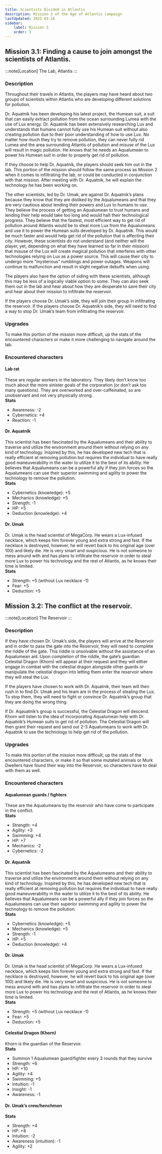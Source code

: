 ```yaml
---
title: Scientists Divided in Atlantis
description: Mission 3 of the Age of Atlantis campaign
lastUpdated: 2025-03-16
sidebar:
    label: Mission 3
    order: 3
---
```


## Mission 3.1: Finding a cause to join amongst the scientists of Atlantis.

:::note[Location]
The Lab, Atlantis
:::

### Description

Throughout their travels in Atlantis, the players may have heard about two groups of scientists within Atlantis who are developing different solutions for pollution.

Dr. Aquatnik has been developing his latest project, the Humean suit, a suit that can easily extract pollution from the ocean surrounding Lumea with the use of Lux energy. Dr. Aquatnik has been extensively researching Lux and understands that humans cannot fully use his Humean suit without also creating pollution due to their poor understanding of how to use Lux. No matter how much they try to remove pollution, they can never fully rid Lumea and the area surrounding Atlantis of pollution and misuse of the Lux will result in magic pollution. He knows that he needs an Aqualumean to power his Humean suit in order to properly get rid of pollution.

If they choose to help Dr. Aquatnik, the players should seek him out in the lab. This portion of the mission should follow the same process as Mission 2 when it comes to infiltrating the lab, or could be conducted in conjunction with that mission. After meeting with Dr. Aquatnik, he will explain the technology he has been working on.

The other scientists, led by Dr. Umak, are against Dr. Aquatnik’s plans because they know that they are disliked by the Aqualumeans and that they are very cautious about lending their powers and Lux to humans to use. They believe the process of getting an Aqualumean to trust humans and lending their help would take too long and would halt their technological progress. They believe that the fastest, most efficient way to get rid of pollution around Atlantis would be to steal more Lux from the Aqualumeans and use it to power the Humean suits developed by Dr. Aquatnik. This would be much faster and would help get rid of the pollution that is affecting their city. However, these scientists do not understand (and neither will the player, yet, depending on what they have learned so far in their mission) that misuse of the Lux will create magical pollution that interferes with other technologies relying on Lux as a power source. This will cause their city to undergo more “mysterious” rumblings and power outages. Weapons will continue to malfunction and result in slight negative debuffs when using.

The players also have the option of siding with these scientists, although this may be less of a logically viable option to some. They can also seek them out in the lab and hear about how they are desperate to save their city and hear about their mission to infiltrate the reservoir.

If the players choose Dr. Umak’s side, they will join their group in infiltrating the reservoir. If the players choose Dr. Aquatnik’s side, they will need to find a way to stop Dr. Umak’s team from infiltrating the reservoir.

### Upgrades
To make this portion of the mission more difficult, up the stats of the encountered characters or make it more challenging to navigate around the lab.


### Encountered characters
#### Lab rat
These are regular workers in the laboratory. They likely don’t know too much about the more sinister goals of the corporation (or don’t ask too many questions). They are overworked and over-caffeinated, so are unobservant and not very physically strong.  
**Stats**  
- Awareness: -2
- Cybernetics: +4  
- Reaction: -1  

#### Dr. Aquatnik
This scientist has been fascinated by the Aqualumeans and their ability to traverse and utilize the environment around them without relying on any kind of technology. Inspired by this, he has developed new tech that is really efficient at removing pollution but requires the individual to have really good maneuverability in the water to utilize it to the best of its ability. He believes that Aqualumeans can be a powerful ally if they join forces so the Aqualumeans can use their superior swimming and agility to power the technology to remove the pollution.  
**Stats**  
- Cybernetics (knowledge): +5  
- Mechanics (knowledge): +5  
- Strength: -1
- HP: +5  
- Deduction (knowledge): +4  

#### Dr. Umak
Dr. Umak is the head scientist of MegaCorp. He wears a Lux-infused necklace, which keeps him forever young and extra strong and fast. If the necklace is destroyed, however, he will revert back to his original age (over 100) and likely die. He is very smart and suspicious. He is not someone to mess around with and has plans to infiltrate the reservoir in order to steal more Lux to power his technology and the rest of Atlantis, as he knows their time is limited.  
**Stats**  
- Strength: +5 (without Lux necklace -1)  
- Fear: +5  
- Deduction: +5  

## Mission 3.2: The conflict at the reservoir.
:::note[Location]
The Reservoir
:::

### Description
If they have chosen Dr. Umak’s side, the players will arrive at the Reservoir and in order to pass the gate into the Reservoir, they will need to complete the riddle of the gate. This riddle is unsolvable without the assistance of an Aqualumean aid. Upon completion of the riddle, the gate’s guardian Celestial Dragon (Khorn) will appear at their request and they will either engage in combat with the celestial dragon alongside other guards or manipulate the celestial dragon into letting them enter the reservoir where they will steal the Lux.

If the players have chosen to work with Dr. Aquatnik, their team will then rush in to find Dr. Umak and his team are in the process of stealing the Lux. To stop them, they will need to fight or convince Dr. Aquatnik’s group that they are doing the wrong thing.

If Dr. Aqauatnik’s group is successful, the Celestial Dragon will descend. Khorn will listen to the idea of incorporating Aqualumean help with Dr. Aquatnik’s Humean suits to get rid of pollution. The Celestial Dragon will then grant their request and send out 2-3 Aqualumeans to work with Dr. Aquatnik to use the technology to help get rid of the pollution.

### Upgrades
To make this portion of the mission more difficult, up the stats of the encountered characters, or make it so that some mutated animals or Murk Dwellers have found their way into the Reservoir, so characters have to deal with them as well.

### Encountered characters
#### Aqualumean guards / fighters
These are the Aqualumeans by the reservoir who have come to participate in the conflict.  
**Stats**  
- Strength: +4  
- Agility: +3  
- Swimming: +4  
- HP: +7  
- Mechanics: -2  
- Cybernetics: -2  

#### Dr. Aquatnik
This scientist has been fascinated by the Aqualumeans and their ability to traverse and utilize the environment around them without relying on any kind of technology. Inspired by this, he has developed new tech that is really efficient at removing pollution but requires the individual to have really good maneuverability in the water to utilize it to the best of its ability. He believes that Aqualumeans can be a powerful ally if they join forces so the Aqualumeans can use their superior swimming and agility to power the technology to remove the pollution.  
**Stats**  
- Cybernetics (knowledge): +5  
- Mechanics (knowledge): +5  
- Strength: -1  
- HP: +5  
- Deduction (knowledge): +4  

#### Dr. Umak
Dr. Umak is the head scientist of MegaCorp. He wears a Lux-infused necklace, which keeps him forever young and extra strong and fast. If the necklace is destroyed, however, he will revert back to his original age (over 100) and likely die. He is very smart and suspicious. He is not someone to mess around with and has plans to infiltrate the reservoir in order to steal more Lux to power his technology and the rest of Atlantis, as he knows their time is limited.  
**Stats**  
- Strength: +5 (without Lux necklace -1)  
- Fear: +5  
- Deduction: +5  

#### Celestial Dragon (Khorn)
Khorn is the guardian of the Reservoir.  
**Stats**  
- Summon 1 Aqualumean guard/fighter every 3 rounds that they survive  
- Strength: +6
- HP: +10  
- Agility: +4  
- Swimming: +5  
- Intuition: -1
- Insight: -1
- Awareness: -1

#### Dr. Umak’s crew/henchmen
**Stats**  
- Strength: +4  
- HP: +8 
- Intuition: -2 
- Awareness (intuition): -1  
- Agility: +2  
